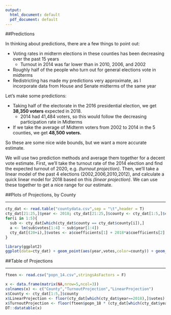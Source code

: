 ```yaml
---
output:
  html_document: default
  pdf_document: default
---
```


##Predictions

In thinking about predictions, there are a few things to point out:  

+ Voting rates in midterm elections in these counties has been decreasing over the past 15 years
    + Turnout in 2014 was far lower than in 2010, 2006, and 2002
+ Roughly half of the people who turn out for general elections vote in midterms
+ Redistricting has made my predictions very approximate, as I incorporate data from House and Senate midterms of the same year  

Let's make some predictions:  

+ Taking half of the electorate in the 2016 presidential election, we get **38,350 voters** expected in 2018.
    + 2014 had 41,484 voters, so this would follow the decreasing participation rate in Midterms
+ If we take the average of Midterm voters from 2002 to 2014 in the 5 counties, we get **48,500 voters.**

So these are some nice wide bounds, but we want a more accurate estimate. 

We will use two prediction methods and average them together for a decent vote estimate. First, we'll take the turnout rate of the 2014 election and find the expected turnout of 2020, e.g. *(turnout projection)*. Then, we'll take a linear model of the past 4 elections (2002,2006,2010,2012), and calculate a quick linear model for 2018 based on this *(linear projection)*. We can use these together to get a nice range for our estimate. 

##Plots of Projections, by County

---

```r
cty_dat <- read.table("countydata.csv",sep = "\t",header = T)
cty_dat[21:25,]$year <- 2018; cty_dat[21:25,]$county <- cty_dat[1:5,]$county
for(i in 1:5){
  sub <- cty_dat[which(cty_dat$county == cty_dat$county[i]),]
  a <- lm(sub$votes[1:4] ~ sub$year[1:4])
  cty_dat[(20+i),]$votes <- a$coefficients[1] + 2018*a$coefficients[2]
}

library(ggplot2)
ggplot(data=cty_dat) + geom_point(aes(year,votes,color=county)) + geom_line(aes(year,votes,color=county)) + scale_y_continuous(limits=c(0,18000),name = "Number of Votes") + scale_x_continuous(breaks=c(2002,2006,2010,2014,2018),name="Election Year",labels=c(02,06,10,14,18))+facet_wrap(~county)
```

##Table of Projections

---

```r
fteen <- read.csv("popn_14.csv",stringsAsFactors = F)

x <- data.frame(matrix(NA,nrow=5,ncol=3))
colnames(x) <- c("County","TurnoutProjection","LinearProjection")
x$County <- cty_dat[1:5,]$county
x$LinearProjection <- floor(cty_dat[which(cty_dat$year==2018),]$votes)
x$TurnoutProjection <- floor(fteen$popn_18 * (cty_dat[which(cty_dat$year==2014),]$votes/fteen$popn_14))
DT::datatable(x)
```

